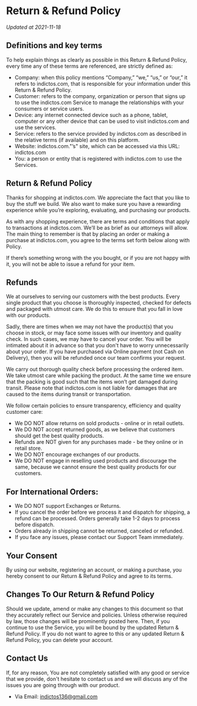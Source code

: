 # Return & Refund Policy

_Updated at 2021-11-18_

## Definitions and key terms

To help explain things as clearly as possible in this Return & Refund Policy, every time any of these terms are referenced, are strictly defined as:

- Company: when this policy mentions “Company,” “we,” “us,” or “our,” it refers to indictos.com, that is responsible for your information under this Return & Refund Policy.
- Customer: refers to the company, organization or person that signs up to use the indictos.com Service to manage the relationships with your consumers or service users.
- Device: any internet connected device such as a phone, tablet, computer or any other device that can be used to visit indictos.com and use the services.
- Service: refers to the service provided by indictos.com as described in the relative terms (if available) and on this platform.
- Website: indictos.com."’s" site, which can be accessed via this URL: indictos.com
- You: a person or entity that is registered with indictos.com to use the Services.

## Return & Refund Policy

Thanks for shopping at indictos.com. We appreciate the fact that you like to buy the stuff we build. We also want to make sure you have a rewarding experience while you’re exploring, evaluating, and purchasing our products.

As with any shopping experience, there are terms and conditions that apply to transactions at indictos.com. We’ll be as brief as our attorneys will allow. The main thing to remember is that by placing an order or making a purchase at indictos.com, you agree to the terms set forth below along with Policy.

If there’s something wrong with the you bought, or if you are not happy with it, you will not be able to issue a refund for your item.

## Refunds

We at ourselves to serving our customers with the best products. Every single product that you choose is thoroughly inspected, checked for defects and packaged with utmost care. We do this to ensure that you fall in love with our products.

Sadly, there are times when we may not have the product(s) that you choose in stock, or may face some issues with our inventory and quality check. In such cases, we may have to cancel your order. You will be intimated about it in advance so that you don't have to worry unnecessarily about your order. If you have purchased via Online payment (not Cash on Delivery), then you will be refunded once our team confirms your request.

We carry out thorough quality check before processing the ordered item. We take utmost care while packing the product. At the same time we ensure that the packing is good such that the items won’t get damaged during transit. Please note that indictos.com is not liable for damages that are caused to the items during transit or transportation.

We follow certain policies to ensure transparency, efficiency and quality customer care:

- We DO NOT allow returns on sold products - online or in retail outlets.
- We DO NOT accept returned goods, as we believe that customers should get the best quality products.
- Refunds are NOT given for any purchases made - be they online or in retail store.
- We DO NOT encourage exchanges of our products.
- We DO NOT engage in reselling used products and discourage the same, because we cannot ensure the best quality products for our customers.

## For International Orders:

- We DO NOT support Exchanges or Returns.
- If you cancel the order before we process it and dispatch for shipping, a refund can be processed. Orders generally take 1-2 days to process before dispatch.
- Orders already in shipping cannot be returned, canceled or refunded.
- If you face any issues, please contact our Support Team immediately.

## Your Consent

By using our website, registering an account, or making a purchase, you hereby consent to our Return & Refund Policy and agree to its terms.

## Changes To Our Return & Refund Policy

Should we update, amend or make any changes to this document so that they accurately reflect our Service and policies. Unless otherwise required by law, those changes will be prominently posted here. Then, if you continue to use the Service, you will be bound by the updated Return & Refund Policy. If you do not want to agree to this or any updated Return & Refund Policy, you can delete your account.

## Contact Us

If, for any reason, You are not completely satisfied with any good or service that we provide, don't hesitate to contact us and we will discuss any of the issues you are going through with our product.

- Via Email: indictos136@gmail.com
